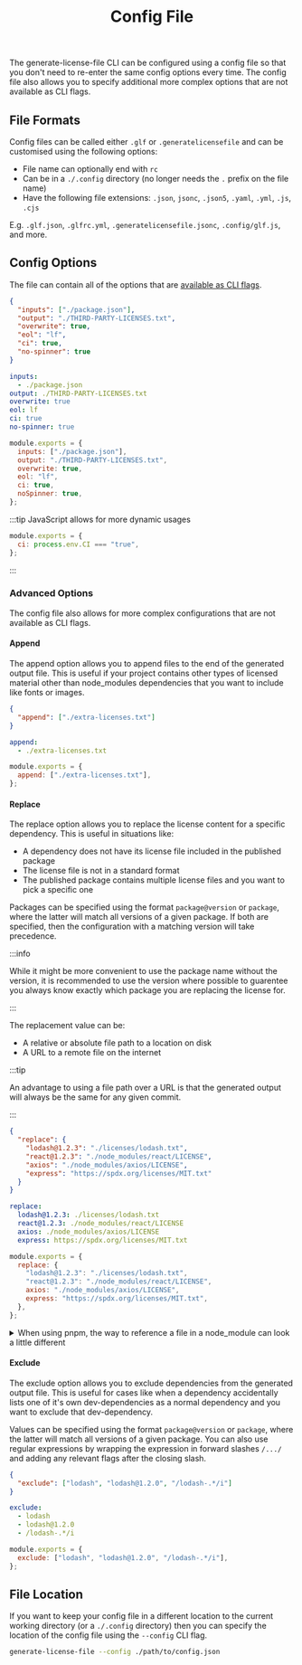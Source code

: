 ﻿---
title: Config File
description: Overview and example usages of the generate license file CLI config file
toc_max_heading_level: 4
---


The generate-license-file CLI can be configured using a config file so that you don't need to re-enter the same
config options every time. The config file also allows you to specify additional more complex options that are not
available as CLI flags.

## File Formats

Config files can be called either `.glf` or `.generatelicensefile` and can be customised using the following options:

- File name can optionally end with `rc`
- Can be in a `./.config` directory (no longer needs the `.` prefix on the file name)
- Have the following file extensions: `.json`, `jsonc`, `.json5`, `.yaml`, `.yml`, `.js`, `.cjs`

E.g. `.glf.json`, `.glfrc.yml`, `.generatelicensefile.jsonc`, `.config/glf.js`, and more.

## Config Options

The file can contain all of the options that are [available as CLI flags](./).

<Tabs groupId="file-formats">
<TabItem value="json" label="JSON" default>

```json
{
  "inputs": ["./package.json"],
  "output": "./THIRD-PARTY-LICENSES.txt",
  "overwrite": true,
  "eol": "lf",
  "ci": true,
  "no-spinner": true
}
```

</TabItem>

<TabItem value="yaml" label="YAML">

```yaml
inputs:
  - ./package.json
output: ./THIRD-PARTY-LICENSES.txt
overwrite: true
eol: lf
ci: true
no-spinner: true
```

</TabItem>

<TabItem value="js" label="JavaScript">

```js
module.exports = {
  inputs: ["./package.json"],
  output: "./THIRD-PARTY-LICENSES.txt",
  overwrite: true,
  eol: "lf",
  ci: true,
  noSpinner: true,
};
```

</TabItem>
</Tabs>

:::tip
JavaScript allows for more dynamic usages

```js
module.exports = {
  ci: process.env.CI === "true",
};
```

:::

### Advanced Options

The config file also allows for more complex configurations that are not available as CLI flags.

#### Append

The append option allows you to append files to the end of the generated output file. This is useful if your project
contains other types of licensed material other than node_modules dependencies that you want to include like fonts or images.

<Tabs groupId="file-formats">
<TabItem value="json" label="JSON" default>

```json
{
  "append": ["./extra-licenses.txt"]
}
```

</TabItem>

<TabItem value="yaml" label="YAML">

```yaml
append:
  - ./extra-licenses.txt
```

</TabItem>

<TabItem value="js" label="JavaScript">

```js
module.exports = {
  append: ["./extra-licenses.txt"],
};
```

</TabItem>
</Tabs>

#### Replace

The replace option allows you to replace the license content for a specific dependency. This is useful in situations like:

- A dependency does not have its license file included in the published package
- The license file is not in a standard format
- The published package contains multiple license files and you want to pick a specific one

Packages can be specified using the format `package@version` or `package`, where the latter will match all versions of a given package. If both are specified, then the configuration with a matching version will take precedence.

:::info

While it might be more convenient to use the package name without the version, it is recommended to use the version where possible to guarentee you always know exactly which package you are replacing the license for.

:::

The replacement value can be:

- A relative or absolute file path to a location on disk
- A URL to a remote file on the internet

:::tip

An advantage to using a file path over a URL is that the generated output will always be the same for any given commit.

:::

<Tabs groupId="file-formats">
<TabItem value="json" label="JSON" default>

```json
{
  "replace": {
    "lodash@1.2.3": "./licenses/lodash.txt",
    "react@1.2.3": "./node_modules/react/LICENSE",
    "axios": "./node_modules/axios/LICENSE",
    "express": "https://spdx.org/licenses/MIT.txt"
  }
}
```

</TabItem>

<TabItem value="yaml" label="YAML">

```yaml
replace:
  lodash@1.2.3: ./licenses/lodash.txt
  react@1.2.3: ./node_modules/react/LICENSE
  axios: ./node_modules/axios/LICENSE
  express: https://spdx.org/licenses/MIT.txt
```

</TabItem>

<TabItem value="js" label="JavaScript">

```js
module.exports = {
  replace: {
    "lodash@1.2.3": "./licenses/lodash.txt",
    "react@1.2.3": "./node_modules/react/LICENSE",
    axios: "./node_modules/axios/LICENSE",
    express: "https://spdx.org/licenses/MIT.txt",
  },
};
```

</TabItem>
</Tabs>

<details>
<summary>When using pnpm, the way to reference a file in a node_module can look a little different</summary>
<div>

```json
{
  "replace": {
    "react@18.2.0": "node_modules/.pnpm/react@18.2.0/node_modules/react/LICENSE"
  }
}
```

</div>
</details>

#### Exclude

The exclude option allows you to exclude dependencies from the generated output file. This is useful for cases like when a dependency
accidentally lists one of it's own dev-dependencies as a normal dependency and you want to exclude that dev-dependency.

Values can be specified using the format `package@version` or `package`, where the latter will match all versions of a given package. You can also use regular expressions by wrapping the expression in forward slashes `/.../` and adding any relevant flags after the closing slash.

<Tabs groupId="file-formats">
<TabItem value="json" label="JSON" default>

```json
{
  "exclude": ["lodash", "lodash@1.2.0", "/lodash-.*/i"]
}
```

</TabItem>

<TabItem value="yaml" label="YAML">

```yaml
exclude:
  - lodash
  - lodash@1.2.0
  - /lodash-.*/i
```

</TabItem>

<TabItem value="js" label="JavaScript">

```js
module.exports = {
  exclude: ["lodash", "lodash@1.2.0", "/lodash-.*/i"],
};
```

</TabItem>
</Tabs>

## File Location

If you want to keep your config file in a different location to the current working directory (or a `./.config` directory)
then you can specify the location of the config file using the `--config` CLI flag.

```bash
generate-license-file --config ./path/to/config.json
```
